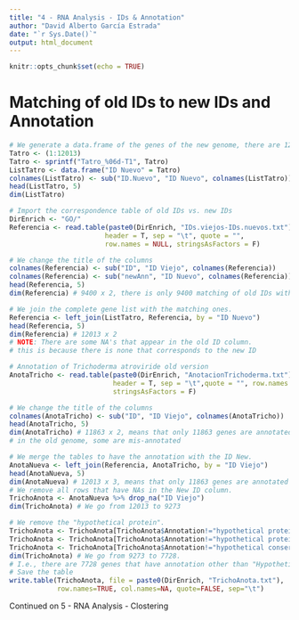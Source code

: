 ```yaml
---
title: "4 - RNA Analysis - IDs & Annotation"
author: "David Alberto García Estrada"
date: "`r Sys.Date()`"
output: html_document
---
```


```r
knitr::opts_chunk$set(echo = TRUE)
```

# Matching of old IDs to new IDs and Annotation

```r
# We generate a data.frame of the genes of the new genome, there are 12013.
Tatro <- (1:12013)
Tatro <- sprintf("Tatro_%06d-T1", Tatro)
ListTatro <- data.frame("ID Nuevo" = Tatro)
colnames(ListTatro) <- sub("ID.Nuevo", "ID Nuevo", colnames(ListTatro))
head(ListTatro, 5)
dim(ListTatro)

# Import the correspondence table of old IDs vs. new IDs
DirEnrich <- "GO/"
Referencia <- read.table(paste0(DirEnrich, "IDs.viejos-IDs.nuevos.txt"), 
                        header = T, sep = "\t", quote = "", 
                        row.names = NULL, stringsAsFactors = F)

# We change the title of the columns
colnames(Referencia) <- sub("ID", "ID Viejo", colnames(Referencia))
colnames(Referencia) <- sub("newAnn", "ID Nuevo", colnames(Referencia))
head(Referencia, 5)
dim(Referencia) # 9400 x 2, there is only 9400 matching of old IDs with new IDs

# We join the complete gene list with the matching ones.
Referencia <- left_join(ListTatro, Referencia, by = "ID Nuevo")
head(Referencia, 5)
dim(Referencia) # 12013 x 2
# NOTE: There are some NA's that appear in the old ID column.
# this is because there is none that corresponds to the new ID

# Annotation of Trichoderma atroviride old version
AnotaTricho <- read.table(paste0(DirEnrich, "AnotacionTrichoderma.txt"), 
                          header = T, sep = "\t",quote = "", row.names = NULL,
                          stringsAsFactors = F)

# We change the title of the columns
colnames(AnotaTricho) <- sub("ID", "ID Viejo", colnames(AnotaTricho))
head(AnotaTricho, 5)
dim(AnotaTricho) # 11863 x 2, means that only 11863 genes are annotated 
# in the old genome, some are mis-annotated

# We merge the tables to have the annotation with the ID New.
AnotaNueva <- left_join(Referencia, AnotaTricho, by = "ID Viejo")
head(AnotaNueva, 5)
dim(AnotaNueva) # 12013 x 3, means that only 11863 genes are annotated
# We remove all rows that have NAs in the New ID column.
TrichoAnota <- AnotaNueva %>% drop_na("ID Viejo") 
dim(TrichoAnota) # We go from 12013 to 9273

# We remove the "hypothetical protein".
TrichoAnota <- TrichoAnota[TrichoAnota$Annotation!="hypothetical protein",]
TrichoAnota <- TrichoAnota[TrichoAnota$Annotation!="hypothetical protein ",]
TrichoAnota <- TrichoAnota[TrichoAnota$Annotation!="hypothetical conserved protein",]
dim(TrichoAnota) # We go from 9273 to 7728.
# I.e., there are 7728 genes that have annotation other than "Hypothetical protein".
# Save the table 
write.table(TrichoAnota, file = paste0(DirEnrich, "TrichoAnota.txt"),
            row.names=TRUE, col.names=NA, quote=FALSE, sep="\t")
```

Continued on 5 - RNA Analysis - Clostering
